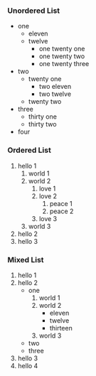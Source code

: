 ### Unordered List
* one
    * eleven
    * twelve
        * one twenty one
        * one twenty two
        * one twenty three
* two
    * twenty one
        * two eleven
        * two twelve
    * twenty two
* three
    * thirty one
    * thirty two
* four

### Ordered List
1. hello 1
    1. world 1
    2. world 2
        1. love 1
        2. love 2
            1. peace 1
            2. peace 2
        3. love 3
    3. world 3
2. hello 2
3. hello 3

### Mixed List
1. hello 1
2. hello 2
    * one
        1. world 1
        2. world 2
            * eleven
            * twelve
            * thirteen
        3. world 3
    * two
    * three
3. hello 3
4. hello 4
